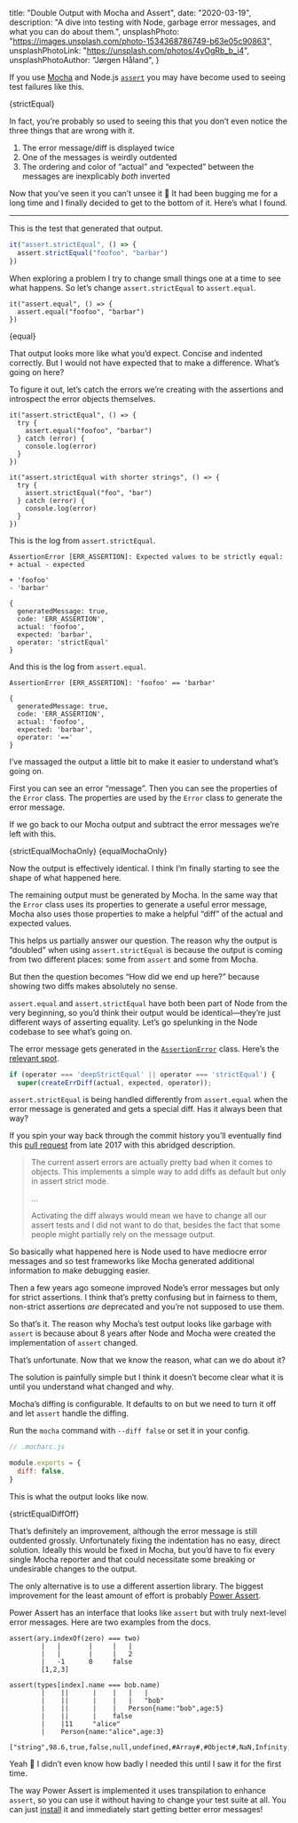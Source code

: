   title: "Double Output with Mocha and Assert",
  date: "2020-03-19",
  description:
    "A dive into testing with Node, garbage error messages, and what you can do about them.",
  unsplashPhoto: "https://images.unsplash.com/photo-1534368786749-b63e05c90863",
  unsplashPhotoLink: "https://unsplash.com/photos/4yOgRb_b_i4",
  unsplashPhotoAuthor: "Jørgen Håland",
}


If you use [Mocha][mocha] and Node.js [`assert`][assert] you may have become used to seeing test failures like this.

<Terminal>{strictEqual}</Terminal>

In fact, you’re probably so used to seeing this that you don’t even notice the three things that are wrong with it.

1. The error message/diff is displayed twice
2. One of the messages is weirdly outdented
3. The ordering and color of “actual” and “expected” between the messages are inexplicably _both_ inverted

Now that you’ve seen it you can’t unsee it 🙈 It had been bugging me for a long time and I finally decided to get to the bottom of it. Here’s what I found.

---

This is the test that generated that output.

```js
it("assert.strictEqual", () => {
  assert.strictEqual("foofoo", "barbar")
})
```

When exploring a problem I try to change small things one at a time to see what happens. So let’s change `assert.strictEqual` to `assert.equal`.

```js{2}
it("assert.equal", () => {
  assert.equal("foofoo", "barbar")
})
```

<Terminal>{equal}</Terminal>

That output looks more like what you’d expect. Concise and indented correctly. But I would not have expected that to make a difference. What’s going on here?

To figure it out, let’s catch the errors we’re creating with the assertions and introspect the error objects themselves.

```js{2,4-6,10,12-14}
it("assert.strictEqual", () => {
  try {
    assert.equal("foofoo", "barbar")
  } catch (error) {
    console.log(error)
  }
})

it("assert.strictEqual with shorter strings", () => {
  try {
    assert.strictEqual("foo", "bar")
  } catch (error) {
    console.log(error)
  }
})
```

This is the log from `assert.strictEqual`.

```
AssertionError [ERR_ASSERTION]: Expected values to be strictly equal:
+ actual - expected

+ 'foofoo'
- 'barbar'

{
  generatedMessage: true,
  code: 'ERR_ASSERTION',
  actual: 'foofoo',
  expected: 'barbar',
  operator: 'strictEqual'
}
```

And this is the log from `assert.equal`.

```
AssertionError [ERR_ASSERTION]: 'foofoo' == 'barbar'

{
  generatedMessage: true,
  code: 'ERR_ASSERTION',
  actual: 'foofoo',
  expected: 'barbar',
  operator: '=='
}
```

I’ve massaged the output a little bit to make it easier to understand what’s going on.

First you can see an error “message”. Then you can see the properties of the `Error` class. The properties are used by the `Error` class to generate the error message.

If we go back to our Mocha output and subtract the error messages we’re left with this.

<Terminal>{strictEqualMochaOnly}</Terminal>
<Terminal>{equalMochaOnly}</Terminal>

Now the output is effectively identical. I think I’m finally starting to see the shape of what happened here.

The remaining output must be generated by Mocha. In the same way that the `Error` class uses its properties to generate a useful error message, Mocha also uses those properties to make a helpful “diff” of the actual and expected values.

This helps us partially answer our question. The reason why the output is “doubled” when using `assert.strictEqual` is because the output is coming from two different places: some from `assert` and some from Mocha.

But then the question becomes “How did we end up here?” because showing two diffs makes absolutely no sense.

`assert.equal` and `assert.strictEqual` have both been part of Node from the very beginning, so you’d think their output would be identical—they’re just different ways of asserting equality. Let’s go spelunking in the Node codebase to see what’s going on.

The error message gets generated in the [`AssertionError`][assertion-error] class. Here’s the [relevant spot][conditional].

```js
if (operator === 'deepStrictEqual' || operator === 'strictEqual') {
  super(createErrDiff(actual, expected, operator));
```

`assert.strictEqual` is being handled differently from `assert.equal` when the error message is generated and gets a special diff. Has it always been that way?

If you spin your way back through the commit history you’ll eventually find this [pull request][pull-request] from late 2017 with this abridged description.

> The current assert errors are actually pretty bad when it comes to objects. This implements a simple way to add diffs as default but only in assert strict mode.
>
> …
>
> Activating the diff always would mean we have to change all our assert tests and I did not want to do that, besides the fact that some people might partially rely on the message output.

So basically what happened here is Node used to have mediocre error messages and so test frameworks like Mocha generated additional information to make debugging easier.

Then a few years ago someone improved Node’s error messages but only for strict assertions. I think that’s pretty confusing but in fairness to them, non-strict assertions _are_ deprecated and you’re not supposed to use them.

So that’s it. The reason why Mocha’s test output looks like garbage with `assert` is because about 8 years after Node and Mocha were created the implementation of `assert` changed.

That’s unfortunate. Now that we know the reason, what can we do about it?

The solution is painfully simple but I think it doesn’t become clear what it is until you understand what changed and why.

Mocha’s diffing is configurable. It defaults to on but we need to turn it off and let `assert` handle the diffing.

Run the `mocha` command with `--diff false` or set it in your config.

```js
// .mocharc.js

module.exports = {
  diff: false,
}
```

This is what the output looks like now.

<Terminal>{strictEqualDiffOff}</Terminal>

That’s definitely an improvement, although the error message is still outdented grossly. Unfortunately fixing the indentation has no easy, direct solution. Ideally this would be fixed in Mocha, but you’d have to fix every single Mocha reporter and that could necessitate some breaking or undesirable changes to the output.

The only alternative is to use a different assertion library. The biggest improvement for the least amount of effort is probably [Power Assert][power-assert].

Power Assert has an interface that looks like `assert` but with truly next-level error messages. Here are two examples from the docs.

```
assert(ary.indexOf(zero) === two)
        |   |       |     |   |
        |   |       |     |   2
        |   -1      0     false
        [1,2,3]
```

```
assert(types[index].name === bob.name)
        |    ||      |    |   |   |
        |    ||      |    |   |   "bob"
        |    ||      |    |   Person{name:"bob",age:5}
        |    ||      |    false
        |    |11     "alice"
        |    Person{name:"alice",age:3}
        ["string",98.6,true,false,null,undefined,#Array#,#Object#,NaN,Infinity,/^not/,#Person#]
```

Yeah 🤯 I didn’t even know how badly I needed this until I saw it for the first time.

The way Power Assert is implemented it uses transpilation to enhance `assert`, so you can use it without having to change your test suite at all. You can just [install](https://github.com/power-assert-js/power-assert#example) it and immediately start getting better error messages!

[mocha]: https://mochajs.org
[assert]: https://nodejs.org/api/assert.html
[assertion-error]: https://github.com/nodejs/node/blob/7a742ec050222dfabfa8fca07167a3b2c680fb3c/lib/internal/assert/assertion_error.js
[conditional]: https://github.com/nodejs/node/blob/7a742ec050222dfabfa8fca07167a3b2c680fb3c/lib/internal/assert/assertion_error.js#L355-L356
[pull-request]: https://github.com/nodejs/node/pull/17615
[power-assert]: https://github.com/power-assert-js/power-assert
